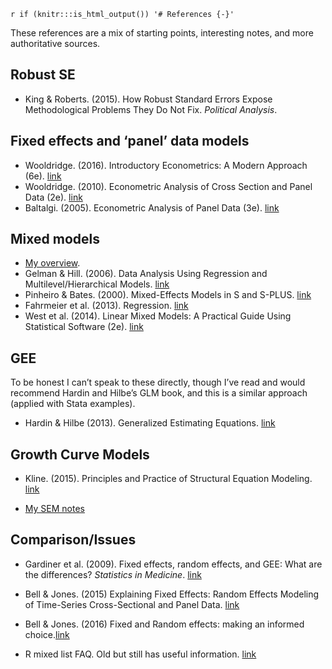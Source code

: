 `r if (knitr:::is_html_output()) '# References {-}'`



These references are a mix of starting points, interesting notes, and more authoritative sources.

## Robust SE

- King & Roberts. (2015). How Robust Standard Errors Expose Methodological Problems They Do Not Fix. *Political Analysis*.


## Fixed effects and 'panel' data models

- Wooldridge. (2016). Introductory Econometrics: A Modern Approach (6e). [link](http://www.cengage.com/search/productOverview.do?N=16+4294922239+4294966644+142&Ntk=P_EPI&Ntt=152961460856007931617237609421833777028&Ntx=mode%2Bmatchallpartial)
- Wooldridge. (2010). Econometric Analysis of Cross Section and Panel Data (2e). [link](https://mitpress.mit.edu/books/econometric-analysis-cross-section-and-panel-data)
- Baltalgi. (2005). Econometric Analysis of Panel Data (3e). [link](http://www.wiley.com/legacy/wileychi/baltagi3e/)


## Mixed models

- [My overview](https://m-clark.github.io/docs/mixedModels/mixedModels.html).
- Gelman & Hill. (2006). Data Analysis Using Regression and Multilevel/Hierarchical Models. [link](http://www.stat.columbia.edu/~gelman/arm/)
- Pinheiro & Bates. (2000). Mixed-Effects Models in S and S-PLUS. [link](http://link.springer.com/book/10.1007%2Fb98882)
- Fahrmeier et al. (2013). Regression. [link](http://www.springer.com/us/book/9783642343322)
- West et al. (2014). Linear Mixed Models: A Practical Guide Using Statistical Software (2e). [link](http://www-personal.umich.edu/~bwest/almmussp.html) 


## GEE

To be honest I can't speak to these directly, though I've read and would recommend Hardin and Hilbe's GLM book, and this is a similar approach (applied with Stata examples).

- Hardin & Hilbe (2013). Generalized Estimating Equations. [link](https://www.crcpress.com/Generalized-Estimating-Equations-Second-Edition/Hardin-Hilbe/p/book/9781439881132) 


## Growth Curve Models

- Kline. (2015). Principles and Practice of Structural Equation Modeling. [link](http://www.guilford.com/books/Principles-and-Practice-of-Structural-Equation-Modeling/Rex-Kline/9781462523344)

- [My SEM notes](http://m-clark.github.io/docs/sem/latent-growth-curves.html)


## Comparison/Issues

- Gardiner et al. (2009). Fixed effects, random effects, and GEE: What are the differences? *Statistics in Medicine*. [link](https://www.ncbi.nlm.nih.gov/pubmed/19012297)

- Bell & Jones. (2015) Explaining Fixed Effects: Random Effects Modeling of Time-Series Cross-Sectional and Panel Data.  [link](https://www.cambridge.org/core/journals/political-science-research-and-methods/article/explaining-fixed-effects-random-effects-modeling-of-time-series-cross-sectional-and-panel-data/0334A27557D15848549120FE8ECD8D63)

- Bell & Jones. (2016) Fixed and Random effects: making an informed choice.[link](http://seis.bris.ac.uk/~ggmhf/ABMFKJ.FE-REdraft.pdf)

- R mixed list FAQ. Old but still has useful information. [link](http://glmm.wikidot.com/faq)
